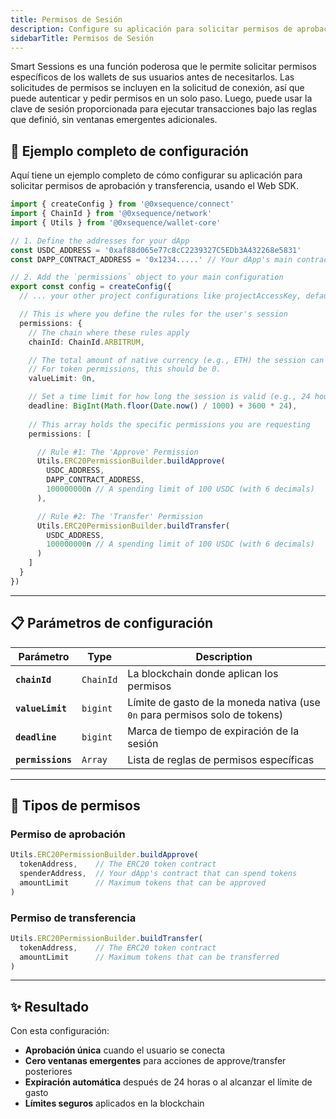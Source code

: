 ```yaml
---
title: Permisos de Sesión
description: Configure su aplicación para solicitar permisos de aprobación y transferencia, eliminando ventanas emergentes repetidas de wallet para sus usuarios.
sidebarTitle: Permisos de Sesión
---
```


Smart Sessions es una función poderosa que le permite solicitar permisos específicos de los wallets de sus usuarios antes de necesitarlos. Las solicitudes de permisos se incluyen en la solicitud de conexión, así que puede autenticar y pedir permisos en un solo paso. Luego, puede usar la clave de sesión proporcionada para ejecutar transacciones bajo las reglas que definió, sin ventanas emergentes adicionales.

## 🔧 Ejemplo completo de configuración
Aquí tiene un ejemplo completo de cómo configurar su aplicación para solicitar permisos de aprobación y transferencia, usando el Web SDK.

```typescript
import { createConfig } from '@0xsequence/connect'
import { ChainId } from '@0xsequence/network'
import { Utils } from '@0xsequence/wallet-core'

// 1. Define the addresses for your dApp
const USDC_ADDRESS = '0xaf88d065e77c8cC2239327C5EDb3A432268e5831'
const DAPP_CONTRACT_ADDRESS = '0x1234.....' // Your dApp's main contract

// 2. Add the `permissions` object to your main configuration
export const config = createConfig({
  // ... your other project configurations like projectAccessKey, defaultTheme, etc.

  // This is where you define the rules for the user's session
  permissions: { 
    // The chain where these rules apply
    chainId: ChainId.ARBITRUM,

    // The total amount of native currency (e.g., ETH) the session can spend.
    // For token permissions, this should be 0.
    valueLimit: 0n,

    // Set a time limit for how long the session is valid (e.g., 24 hours)
    deadline: BigInt(Math.floor(Date.now() / 1000) + 3600 * 24),
    
    // This array holds the specific permissions you are requesting
    permissions: [

      // Rule #1: The 'Approve' Permission
      Utils.ERC20PermissionBuilder.buildApprove(
        USDC_ADDRESS,
        DAPP_CONTRACT_ADDRESS,
        100000000n // A spending limit of 100 USDC (with 6 decimals)
      ),

      // Rule #2: The 'Transfer' Permission
      Utils.ERC20PermissionBuilder.buildTransfer(
        USDC_ADDRESS,
        100000000n // A spending limit of 100 USDC (with 6 decimals)
      )
    ]
  }
})
```

---

## 📋 Parámetros de configuración

| Parámetro         | Type      | Description                                                                 |
| ----------------- | --------- | --------------------------------------------------------------------------- |
| **`chainId`**     | `ChainId` | La blockchain donde aplican los permisos                                    |
| **`valueLimit`**  | `bigint`  | Límite de gasto de la moneda nativa (use `0n` para permisos solo de tokens) |
| **`deadline`**    | `bigint`  | Marca de tiempo de expiración de la sesión                                  |
| **`permissions`** | `Array`   | Lista de reglas de permisos específicas                                     |

---

## 🎯 Tipos de permisos

### Permiso de aprobación

```typescript
Utils.ERC20PermissionBuilder.buildApprove(
  tokenAddress,    // The ERC20 token contract
  spenderAddress,  // Your dApp's contract that can spend tokens
  amountLimit      // Maximum tokens that can be approved
)
```

### Permiso de transferencia

```typescript
Utils.ERC20PermissionBuilder.buildTransfer(
  tokenAddress,    // The ERC20 token contract
  amountLimit      // Maximum tokens that can be transferred
)
```

---

## ✨ Resultado
Con esta configuración:
- **Aprobación única** cuando el usuario se conecta
- **Cero ventanas emergentes** para acciones de approve/transfer posteriores
- **Expiración automática** después de 24 horas o al alcanzar el límite de gasto
- **Límites seguros** aplicados en la blockchain